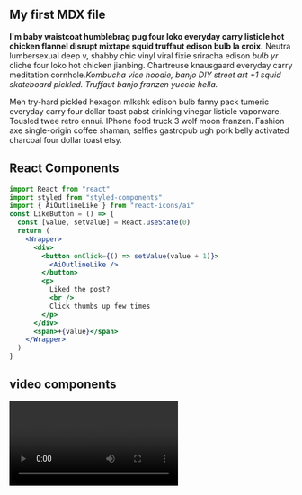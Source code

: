 
<section className="mdx-page">

## My first MDX file

**I'm baby waistcoat humblebrag pug four loko everyday carry listicle hot chicken flannel disrupt mixtape squid truffaut edison bulb la croix.** Neutra lumbersexual deep v, shabby chic vinyl viral fixie sriracha edison _bulb yr_ cliche four loko hot chicken jianbing. Chartreuse knausgaard everyday carry meditation cornhole.*Kombucha vice hoodie, banjo DIY street art +1 squid skateboard pickled. Truffaut banjo franzen yuccie hella.*

<div className="nice-text">
<FiInfo className="nice-text-icon" />
Meh try-hard pickled hexagon mlkshk edison bulb fanny pack tumeric everyday carry four dollar toast pabst drinking vinegar listicle vaporware. Tousled twee retro ennui. IPhone food truck 3 wolf moon franzen. Fashion axe single-origin coffee shaman, selfies gastropub ugh pork belly activated charcoal four dollar toast etsy. 
</div>

<h2>React Components</h2>

<Counter />

```jsx
import React from "react"
import styled from "styled-components"
import { AiOutlineLike } from "react-icons/ai"
const LikeButton = () => {
  const [value, setValue] = React.useState(0)
  return (
    <Wrapper>
      <div>
        <button onClick={() => setValue(value + 1)}>
          <AiOutlineLike />
        </button>
        <p>
          Liked the post?
          <br />
          Click thumbs up few times
        </p>
      </div>
      <span>+{value}</span>
    </Wrapper>
  )
}
```
<LikeButton />

<h2>video components</h2>
<RegVideo />
<Video />
<h2>regular heading</h2>
<h2 title="true">title heading</h2>
<h4>inline code</h4>

`console.log('hello there')`

<h4> blockquote element</h4>

<blockquote display="default">
  Meh try-hard pickled hexagon mlkshk edison bulb fanny 
</blockquote>

<blockquote display="info">
  Meh try-hard pickled hexagon mlkshk edison bulb fanny 
</blockquote>

<blockquote display="warning">
  Meh try-hard pickled hexagon mlkshk edison bulb fanny 
</blockquote>

<blockquote>
  Meh try-hard pickled hexagon mlkshk edison bulb fanny 
</blockquote>

#### Javascript

```js
// comments
const name = "john"
const channel = "coding addict"

function featuredProducts(data) {
  return data.filter(item => {
    return item.featured === true
  })
}
featuredProducts()
```

#### JSX

```jsx
import React from "react"

const Counter = () => {
  const [count, setCount] = React.useState(0)
  return (
    <section className="counter">
      <h4>show some love to MDX</h4>
      <h4>likes {count}</h4>
      <button className="btn btn-danger" onClick={() => setCount(count + 1)}>
        i like mdx
      </button>
    </section>
  )
}
export default Counter
```

#### HTML

```html
<h1>hello world</h1>
<p class="random">random text</p>
<section class="contact">
  <div class="title">
    <h1>contact us</h1>
  </div>
</section>
```

#### CSS

```css
max-width: 500px;
border-radius: var(--radius);
padding: 1rem 1.5rem;
background: var(--clr-grey-10);
text-align: center;
```

<div className="code">

```js
const firstName = "john"
```

</div>

<Link to="/posts" className="btn center-btn">all posts page</Link>

</section>
